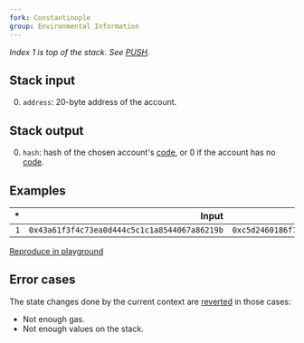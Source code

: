 ```yaml
---
fork: Constantinople
group: Environmental Information
---
```


*Index 1 is top of the stack. See [PUSH](/#60).*

## Stack input

0. `address`: 20-byte address of the account.

## Stack output

0. `hash`: hash of the chosen account's [code](/about), or 0 if the account has no [code](/about).

## Examples

| * | Input | Output |
|--:|------:|-------:|
| `1` | `0x43a61f3f4c73ea0d444c5c1c1a8544067a86219b` | `0xc5d2460186f7233c927e7db2dcc703c0e500b653ca82273b7bfad8045d85a470` |

[Reproduce in playground][1]

[1]: /playground?unit=Wei&codeType=Mnemonic&code='yClmthaWcl_%204%20FFZjYdeg3%200x63FFFFFFFF60005260046000F3q0~MSTORE~~yCfz_zmYdeZboveq13q0q0~CREATE%20yPutsznewVaddresjonzstack~~yGetzhash~EXTCODEHASH'~%5Cnz%20the%20y%2F%2F%20qgVYntracWmYnstructor%20lfja%20js%20g~PUSH1freate_pwithZ%20aYcoWt%20V%20p%01VWYZ_fgjlmpqyz~_

## Error cases

The state changes done by the current context are [reverted](#FD) in those cases:
- Not enough gas.
- Not enough values on the stack.
